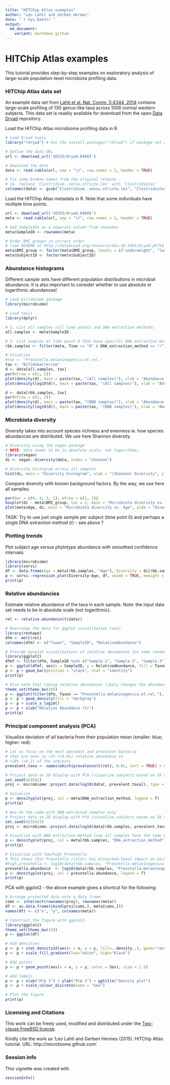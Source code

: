 ```yaml
---
title: "HITChip Atlas examples"
author: "Leo Lahti and Gerben Hermes"
date: "`r Sys.Date()`"
output: 
  md_document:
    variant: markdown_github
---
```

<!--
  %\VignetteEngine{knitr::rmarkdown}
  %\VignetteIndexEntry{HITChip Atlas examples}
  %\usepackage[utf8]{inputenc}
-->


HITChip Atlas examples
===========

This tutorial provides step-by-step examples on exploratory analysis
of large-scale population-level microbiota profiling data.


### HITChip Atlas data set

An example data set from [Lahti et al. Nat. Comm. 5:4344, 2014](http://www.nature.com/ncomms/2014/140708/ncomms5344/full/ncomms5344.html) contains large-scale profiling of 130 genus-like taxa across 1006 normal western subjects. This data set is readily available for download from the open [Data Dryad](http://doi.org/10.5061/dryad.pk75d) repository.

Load the HITChip Atlas microbiome profiling data in R.

```r
# Load Dryad tools
library("rdryad") # Use the install.packages("rdryad") if package not available

# Define the data URL
url <- download_url('10255/dryad.64665')

# Download the data
data <- read.table(url, sep = "\t", row.names = 1, header = TRUE)

# Fix some broken names from the original release..
# ie. replace 'Clostridium..sensu.stricto.les' with 'Clostridiales'
colnames(data) <- gsub("Clostridium..sensu.stricto.les", "Clostridiales", colnames(data))
```

Load the HITChip Atlas metadata in R. Note that some individuals have
multiple time points.

```r
url <- download_url('10255/dryad.64666')
meta <- read.table(url, sep = "\t", row.names = 1, header = TRUE)

# Add SampleIDs as a separate column from rownames
meta$SampleID <- rownames(meta)

# Order BMI groups in correct order
# (see README at http://datadryad.org/resource/doi:10.5061/dryad.pk75d for details)
meta$BMI_group <- factor(meta$BMI_group, levels = c("underweight", "lean", "overweight", "obese", "severeobese", "morbidobese"))
meta$SubjectID <- factor(meta$SubjectID)
```

### Abundance histograms

Different sample sets have different population distributions in
microbial abundance. It is also important to consider whether to use
absolute or logarithmic abundances!

```r
# Load microbiome package
library(microbiome)  

# Load tools
library(dplyr)

# 1. List all samples (all time points and DNA extraction methods)
all.samples <- meta$SampleID

# 2. List samples at time point 0 that have specific DNA extraction method 
rbb.samples <- filter(meta, Time == "0" & DNA_extraction_method == "r")$SampleID

# Visualize
#tax <- "Prevotella.melaninogenica.et.rel."
tax <- "Bifidobacterium"
d <- data[all.samples, tax]
par(mfrow = c(1, 2))
plot(density(d), main = paste(tax, "(All samples)"), xlab = "Abundance (Absolute HITChip signal)")
plot(density(log10(d)), main = paste(tax, "(All samples)"), xlab = "Abundance (Log10 HITChip signal)")

d <- data[rbb.samples, tax]
par(mfrow = c(1, 2))
plot(density(d), main = paste(tax, "(RBB samples)"), xlab = "Abundance (Absolute HITChip signal)")
plot(density(log10(d)), main = paste(tax, "(RBB samples)"), xlab = "Abundance (Log10 HITChip signal)")
```


### Microbiota diversity 

Diversity takes into account species richness and evenness ie. how
species abundances are distributed. We use here Shannon diversity.

```r
# Diversity using the vegan package
# NOTE: data needs to be in absolute scale, not logarithmic
library(vegan)
di <- vegan::diversity(data, index = "shannon")

# Diversity histogram across all samples
hist(di, main = "Diversity histogram", xlab = "(Shannon) Diversity", ylab = "Population frequency")
```

Compare diversity with known background factors. By the way, we use
here all samples. 

```r
par(mar = c(6, 4, 3, 1), mfrow = c(1, 2))
boxplot(di ~ meta$BMI_group, las = 2, main = "Microbiota diversity vs. obesity")
plot(meta$Age, di, main = "Microbiota diversity vs. Age", ylab = "Diversity", xlab = "Age (years)")
```

TASK: Try to use just single sample per subject (time point 0) and
perhaps a single DNA extraction method (r) - see above ?

### Plotting trends

Plot subject age versus phylotype abundance with smoothed confidence intervals:

```r
library(microbiome)
library(sorvi)
df <- data.frame(Age = meta[rbb.samples, "Age"], Diversity = di[rbb.samples])
p <- sorvi::regression_plot(Diversity~Age, df, shade = TRUE, mweight = TRUE, verbose = FALSE)
print(p)
```


### Relative abundancies

Estimate relative abundance of the taxa in each sample. Note: the
input data set needs to be in absolute scale (not logarithmic).

```r
rel <- relative.abundance(t(data))

# Rearrange the data for ggplot visualization tools
library(reshape)
dfm <- melt(rel)
colnames(dfm) <- c("Taxon", "SampleID", "RelativeAbundance")

# Provide barplot visualizations of relative abundances for some randomly selected samples
library(ggplot2)
dfmf <- filter(dfm, SampleID %in% c("Sample-1", "Sample-2", "Sample-3", "Sample-4", "Sample-5"))
p <- ggplot(dfmf, aes(x = SampleID, y = RelativeAbundance, fill = Taxon))
p <- p + geom_bar(position = "stack", stat = "identity")
print(p)

# Also note that taking relative abundances likely changes the abundance histograms
theme_set(theme_bw(20))
p <- ggplot(filter(dfm, Taxon == "Prevotella.melaninogenica.et.rel."), aes(x = 100*RelativeAbundance))
p <- p + geom_density(fill = "darkgray")
p <- p + scale_x_log10()
p <- p + xlab("Relative Abundance (%)")
print(p)
```

### Principal component analysis (PCA)

Visualize deviation of all bacteria from their population mean (smaller: blue; higher: red):

```r
# Let us focus on the most abundant and prevalent bacteria
# that are seen in >1% (>0.01) relative abundance in 
# >20% (>0.2) of the subjects
prevalent.taxa <- names(which(prevalence(t(rel), 0.01, sort = TRUE) > 0.2))

# Project data on 2D display with PCA (visualize subjects based on 20 random features)
set.seed(423542)
proj <- microbiome::project.data(log10(data[, prevalent.taxa]), type = "PCA")

# Visualize
p <- densityplot(proj, col = meta$DNA_extraction_method, legend = T)
print(p)

# Now do the same with RBB extracted samples only
# Project data on 2D display with PCA (visualize subjects based on 20 random features)
set.seed(4235423)
proj <- microbiome::project.data(log10(data[rbb.samples, prevalent.taxa]), type = "PCA")

# Visualize with DNA extraction method (now all samples have the same DNA extraction)
p <- densityplot(proj, col = meta[rbb.samples, "DNA_extraction_method"], legend = T)
print(p)

# Visualize with low/high Prevotella
# This shows that Prevotella (color) has ecosystem-level impact on microbiota composition
#high.prevotella <- log10(data[rbb.samples, "Prevotella.melaninogenica.et.rel."]) > 4
prevotella.abundance  <- log10(data[rbb.samples, "Prevotella.melaninogenica.et.rel."]) 
p <- densityplot(proj, col = prevotella.abundance, legend = T)
print(p)
```


PCA with ggplot2 - the above example gives a shortcut for the following:

```r
# Arrange projected data onto a data frame
coms <- intersect(rownames(proj), rownames(meta))
df <- as.data.frame(cbind(proj[coms,], meta[coms,]))
names(df) <- c("x", "y", colnames(meta))

# Construct the figure with ggplot2
library(ggplot2)
theme_set(theme_bw(15))
p <- ggplot(df) 

# Add densities
p <- p + stat_density2d(aes(x = x, y = y, fill=..density..), geom="raster", stat_params = list(contour = F), geom_params = list()) 
p <- p + scale_fill_gradient(low="white", high="black") 

# Add points
p <- p + geom_point(aes(x = x, y = y, color = Sex), size = 1.5) 

# Add labels
p <- p + xlab("PCA 1") + ylab("PCA 2") + ggtitle("Density plot")
p <- p + scale_colour_discrete(name = "Sex")

# Plot the figure
print(p)
```





### Licensing and Citations

This work can be freely used, modified and distributed under the 
[Two-clause FreeBSD license](http://en.wikipedia.org/wiki/BSD\_licenses).

Kindly cite the work as 'Leo Lahti and Gerben Hermes
(2015). HITChip Atlas tutorial. URL: http://microbiome.github.com'.


### Session info

This vignette was created with

```r
sessionInfo()
```




